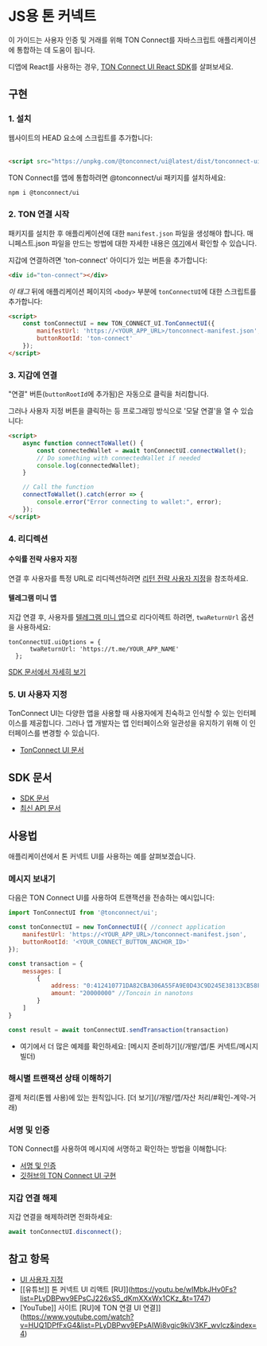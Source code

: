 
# JS용 톤 커넥트

이 가이드는 사용자 인증 및 거래를 위해 TON Connect를 자바스크립트 애플리케이션에 통합하는 데 도움이 됩니다.

디앱에 React를 사용하는 경우, [TON Connect UI React SDK](/develop/dapps/ton-connect/react)를 살펴보세요.

## 구현

### 1. 설치

<Tabs groupId="Installation">
  <TabItem value="CDN" label="CDN">
웹사이트의 HEAD 요소에 스크립트를 추가합니다:
    <br/>
    <br/>

```html
<script src="https://unpkg.com/@tonconnect/ui@latest/dist/tonconnect-ui.min.js"></script>
```

</TabItem>
  <TabItem value="NPM" label="NPM">
    TON Connect를 앱에 통합하려면 @tonconnect/ui 패키지를 설치하세요:

```bash npm2yarn
npm i @tonconnect/ui
```

</TabItem>
</Tabs>

### 2. TON 연결 시작

패키지를 설치한 후 애플리케이션에 대한 `manifest.json` 파일을 생성해야 합니다. 매니페스트.json 파일을 만드는 방법에 대한 자세한 내용은 [여기](/개발/앱/톤-커넥트/매니페스트)에서 확인할 수 있습니다.

지갑에 연결하려면 'ton-connect' 아이디가 있는 버튼을 추가합니다:

```html
<div id="ton-connect"></div>
```

_이 태그_ 뒤에 애플리케이션 페이지의 `<body>` 부분에 `tonConnectUI`에 대한 스크립트를 추가합니다:

```html
<script>
    const tonConnectUI = new TON_CONNECT_UI.TonConnectUI({
        manifestUrl: 'https://<YOUR_APP_URL>/tonconnect-manifest.json',
        buttonRootId: 'ton-connect'
    });
</script>
```

### 3. 지갑에 연결

"연결" 버튼(`buttonRootId`에 추가됨)은 자동으로 클릭을 처리합니다.

그러나 사용자 지정 버튼을 클릭하는 등 프로그래밍 방식으로 '모달 연결'을 열 수 있습니다:

```html
<script>
    async function connectToWallet() {
        const connectedWallet = await tonConnectUI.connectWallet();
        // Do something with connectedWallet if needed
        console.log(connectedWallet);
    }

    // Call the function
    connectToWallet().catch(error => {
        console.error("Error connecting to wallet:", error);
    });
</script>
```

### 4. 리디렉션

#### 수익률 전략 사용자 지정

연결 후 사용자를 특정 URL로 리디렉션하려면 [리턴 전략 사용자 지정](https://github.com/ton-connect/sdk/tree/main/packages/ui#add-the-return-strategy)을 참조하세요.

#### 텔레그램 미니 앱

지갑 연결 후, 사용자를 [텔레그램 미니 앱](/개발/앱/텔레그램-앱/)으로 리다이렉트 하려면, `twaReturnUrl` 옵션을 사용하세요:

```tsx
tonConnectUI.uiOptions = {
      twaReturnUrl: 'https://t.me/YOUR_APP_NAME'
  };
```

[SDK 문서에서 자세히 보기](https://github.com/ton-connect/sdk/tree/main/packages/ui#use-inside-twa-telegram-web-app)

### 5. UI 사용자 지정

TonConnect UI는 다양한 앱을 사용할 때 사용자에게 친숙하고 인식할 수 있는 인터페이스를 제공합니다. 그러나 앱 개발자는 앱 인터페이스와 일관성을 유지하기 위해 이 인터페이스를 변경할 수 있습니다.

- [TonConnect UI 문서](https://github.com/ton-connect/sdk/tree/main/packages/ui#ui-customisation)

## SDK 문서

- [SDK 문서](https://github.com/ton-connect/sdk/blob/main/packages/ui/README.md)
- [최신 API 문서](https://ton-connect.github.io/sdk/modules/_tonconnect_ui.html)

## 사용법

애플리케이션에서 톤 커넥트 UI를 사용하는 예를 살펴보겠습니다.

### 메시지 보내기

다음은 TON Connect UI를 사용하여 트랜잭션을 전송하는 예시입니다:

```js
import TonConnectUI from '@tonconnect/ui';

const tonConnectUI = new TonConnectUI({ //connect application
    manifestUrl: 'https://<YOUR_APP_URL>/tonconnect-manifest.json',
    buttonRootId: '<YOUR_CONNECT_BUTTON_ANCHOR_ID>'
});

const transaction = {
    messages: [
        {
            address: "0:412410771DA82CBA306A55FA9E0D43C9D245E38133CB58F1457DFB8D5CD8892F", // destination address
            amount: "20000000" //Toncoin in nanotons
        }
    ]
}

const result = await tonConnectUI.sendTransaction(transaction)
```

- 여기에서 더 많은 예제를 확인하세요: [메시지 준비하기](/개발/앱/톤 커넥트/메시지 빌더)

### 해시별 트랜잭션 상태 이해하기

결제 처리(톤웹 사용)에 있는 원칙입니다. [더 보기](/개발/앱/자산 처리/#확인-계약-거래)

### 서명 및 인증

TON Connect를 사용하여 메시지에 서명하고 확인하는 방법을 이해합니다:

- [서명 및 인증](/개발/앱/톤-연결/서명)
- [깃허브의 TON Connect UI 구현](https://github.com/ton-connect/sdk/tree/main/packages/ui#add-connect-request-parameters-ton_proof)

### 지갑 연결 해제

지갑 연결을 해제하려면 전화하세요:

```js
await tonConnectUI.disconnect();
```

## 참고 항목

- [UI 사용자 지정](https://github.com/ton-connect/sdk/tree/main/packages/ui#ui-customisation)
- \[[유튜브]] 톤 커넥트 UI 리액트 [RU]](https://youtu.be/wIMbkJHv0Fs?list=PLyDBPwv9EPsCJ226xS5_dKmXXxWx1CKz_&t=1747)
- [YouTube]] 사이트 [RU]에 TON 연결 UI 연결]](https://www.youtube.com/watch?v=HUQ1DPfFxG4&list=PLyDBPwv9EPsAIWi8vgic9kiV3KF_wvIcz&index=4)
